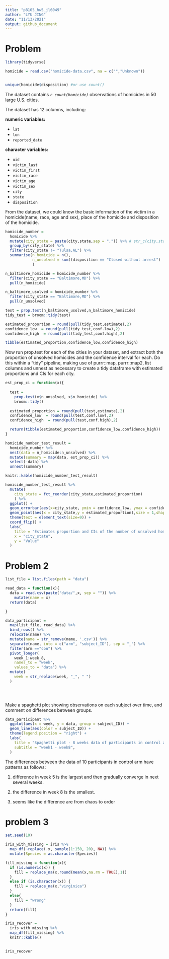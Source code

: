 ```yaml
---
title: "p8105_hw5_jl6049"
author: "LYU JING"
date: "11/13/2021"
output: github_document
---
```

# Problem

```r
library(tidyverse)
```


```r
homicide = read.csv("homicide-data.csv", na = c("","Unknown"))


unique(homicide$disposition) #or use count()
```
The dataset contains *`r count(homicide)`* observations of homicides in 50 large U.S. cities.

The dataset has 12 columns, including:

**numeric variables:**

* `lat`
* `lon`
* `reported_date`


**character variables:**

* `uid`
* `victim_last`
* `victim_first`
* `victim_race`
* `victim_age`
* `victim_sex`
* `city`
* `state`
* `disposition`

From the dataset, we could know the basic information of the victim in a homicide(name, race, age and sex), place of the homicide and disposition of the homicide.

```r
homicide_number =
  homicide %>% 
  mutate(city_state = paste(city,state,sep = ",")) %>% # str_c(city,state)
  group_by(city_state) %>% 
  filter(city_state != "Tulsa,AL") %>% 
  summarise(n_homicide = n(),
            n_unsolved = sum((disposition == "Closed without arrest") | (disposition == "Open/No arrest"))
            )

n_baltimore_homicide = homicide_number %>% 
  filter(city_state == "Baltimore,MD") %>% 
  pull(n_homicide)

n_baltimore_usolved = homicide_number %>% 
  filter(city_state == "Baltimore,MD") %>% 
  pull(n_unsolved)

test = prop.test(n_baltimore_usolved,n_baltimore_homicide)
tidy_test = broom::tidy(test)

estimated_proportion = round(pull(tidy_test,estimate),2)
confidence_low  = round(pull(tidy_test,conf.low),2)
confidence_high  = round(pull(tidy_test,conf.high),2)

tibble(estimated_proportion,confidence_low,confidence_high)
```
Now run prop.test for each of the cities in your dataset, and extract both the proportion of unsolved homicides and the confidence interval for each. Do this within a “tidy” pipeline, making use of purrr::map, purrr::map2, list columns and unnest as necessary to create a tidy dataframe with estimated proportions and CIs for each city.

```r




est_prop_ci = function(x){
  
  test = 
    prop.test(x$n_unsolved, x$n_homicide) %>% 
    broom::tidy()
  
  estimated_proportion = round(pull(test,estimate),2)
  confidence_low  = round(pull(test,conf.low),2)
  confidence_high  = round(pull(test,conf.high),2)

  return(tibble(estimated_proportion,confidence_low,confidence_high))
}

homicide_number_test_result =
  homicide_number %>% 
  nest(data = n_homicide:n_unsolved) %>% 
  mutate(summary = map(data, est_prop_ci)) %>% 
  select(-data) %>% 
  unnest(summary)

knitr::kable(homicide_number_test_result)


```

```r
homicide_number_test_result %>% 
  mutate(
    city_state = fct_reorder(city_state,estimated_proportion)
    ) %>%
  ggplot() + 
  geom_errorbar(aes(x=city_state, ymin = confidence_low, ymax = confidence_high), width = 0.2, size=1, color = "blue") + 
  geom_point(aes(x = city_state,y = estimated_proportion),size = 1,shape = 21,fill = "white") +
  theme(text = element_text(size=9)) +
  coord_flip() +
  labs(
    title = "Estimates proportion and CIs of the number of unsolved homicides for each city",
    x = "city_state",
    y = "Value"
  )
```

# Problem 2

```r
list_file = list.files(path = "data")

read_data = function(x){
  data = read.csv(paste("data/",x, sep = "")) %>% 
    mutate(name = x)
  return(data)

}

data_participant = 
  map(list_file, read_data) %>% 
  bind_rows() %>% 
  relocate(name) %>% 
  mutate(name = str_remove(name, '.csv')) %>% 
  separate(name, into = c("arm", "subject_ID"), sep = "_") %>% 
  filter(arm =="con") %>% 
  pivot_longer(
    week_1:week_8,
    names_to = "week", 
    values_to = "data") %>% 
  mutate(
    week = str_replace(week, "_", " ")
  )
  

  
```

Make a spaghetti plot showing observations on each subject over time, and comment on differences between groups.

```r
data_participant %>% 
  ggplot(aes(x = week, y = data, group = subject_ID)) + 
  geom_line(aes(color = subject_ID)) + 
  theme(legend.position = "right") + 
  labs(
    title = "Spaghetti plot - 8 weeks data of participants in control arm",
    subtitle = "week1 - week8",
  )
```

The differences between the data of 10 participants in control arm have patterns as follows:

1. difference in week 5 is the largest and then gradually converge in next several weeks. 

2. the difference in week 8 is the smallest.

3. seems like the difference are from chaos to order


# problem 3

```r
set.seed(10)

iris_with_missing = iris %>% 
  map_df(~replace(.x, sample(1:150, 20), NA)) %>%
  mutate(Species = as.character(Species))
```


```r
fill_missing = function(x){
  if (is.numeric(x)) {
    fill = replace_na(x,round(mean(x,na.rm = TRUE),1))
  } 
  else if (is.character(x)) {
    fill = replace_na(x,"virginica")
  }
  else{
    fill = "wrong"
  }
  return(fill)
}

iris_recover = 
  iris_with_missing %>% 
  map_df(fill_missing) %>% 
  knitr::kable()
  

iris_recover
```

